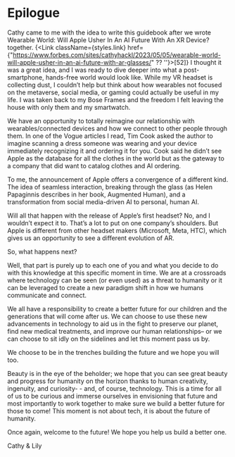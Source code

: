 
# Epilogue

Cathy came to me with the idea to write this guidebook after we wrote Wearable World: Will Apple Usher In An AI Future With An XR Device? together. {<Link className={styles.link} href={"https://www.forbes.com/sites/cathyhackl/2023/05/05/wearable-world-will-apple-usher-in-an-ai-future-with-ar-glasses/" ?? ''}>[52]</Link>} I thought it was a great idea, and I was ready to dive deeper into what a post-smartphone, hands-free world would look like. While my VR headset is collecting dust, I couldn’t help but think about how wearables not focused on the metaverse, social media, or gaming could actually be useful in my life. I was taken back to my Bose Frames and the freedom I felt leaving the house with only them and my smartwatch.  

We have an opportunity to totally reimagine our relationship with wearables/connected devices and how we connect to other people through them. In one of the Vogue articles I read, Tim Cook asked the author to imagine scanning a dress someone was wearing and your device immediately recognizing it and ordering it for you. Cook said he didn’t see Apple as the database for all the clothes in the world but as the gateway to a company that did want to catalog clothes and AI ordering. 

To me, the announcement of Apple offers a convergence of a different kind. The idea of seamless interaction, breaking through the glass (as Helen Papaginnis describes in her book, Augmented Human), and a transformation from social media-driven AI to personal, human AI. 

Will all that happen with the release of Apple’s first headset? No, and I wouldn’t expect it to. That’s a lot to put on one company’s shoulders. But Apple is different from other headset makers (Microsoft, Meta, HTC), which gives us an opportunity to see a different evolution of AR. 

So, what happens next? 

Well, that part is purely up to each one of you and what you decide to do with this knowledge at this specific moment in time. We are at a crossroads where technology can be seen (or even used) as a threat to humanity or it can be leveraged to create a new paradigm shift in how we humans communicate and connect. 

We all have a responsibility to create a better future for our children and the generations that will come after us. We can choose to use these new advancements in technology to aid us in the fight to preserve our planet, find new medical treatments, and improve our human relationships– or we can choose to sit idly on the sidelines and let this moment pass us by. 

We choose to be in the trenches building the future and we hope you will too. 

Beauty is in the eye of the beholder; we hope that you can see great beauty and progress for humanity on the horizon thanks to human creativity, ingenuity, and curiosity- - and, of course, technology. This is a time for all of us to be curious and immerse ourselves in envisioning that future and most importantly to work together to make sure we build a better future for those to come! This moment is not about tech, it is about the future of humanity. 

Once again, welcome to the future! We hope you help us build a better one. 

Cathy & Lily 

